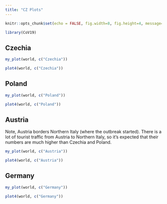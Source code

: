 ```yaml
---
title: "CZ Plots"
---
```


```r
knitr::opts_chunk$set(echo = FALSE, fig.width=8, fig.height=4, message=FALSE, warning=FALSE)
```

```r
library(CoV19)
```

## Czechia

```r
my_plot(world, c("Czechia"))
```

```r
plot4(world, c("Czechia"))
```

## Poland

```r
my_plot(world, c("Poland"))
```

```r
plot4(world, c("Poland"))
```

## Austria

Note, Austria borders Northern Italy (where the outbreak started). There is a lot of tourist traffic from Austria to Northern Italy, so it's expected that their numbers are much higher than Czechia and Poland.

```r
my_plot(world, c("Austria"))
```

```r
plot4(world, c("Austria"))
```

## Germany

```r
my_plot(world, c("Germany"))
```

```r
plot4(world, c("Germany"))
```
